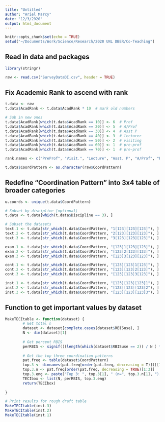 ```yaml
---
title: "Untitled"
author: "Ariel Marcy"
date: "12/3/2020"
output: html_document
---
```


```r
knitr::opts_chunk$set(echo = TRUE)
setwd("~/Documents/Work/Science/Research/2020 UNL DBER/Co-Teaching")
```

## Read in data and packages
```r
library(stringr)

raw <- read.csv("SurveyDataDI.csv", header = TRUE)
```

## Fix Academic Rank to ascend with rank
```r
t.data <- raw
t.data$AcadRank <- t.data$AcadRank * 10  # mark old numbers

# Sub in new ones
t.data$AcadRank[which(t.data$AcadRank == 10)] <- 6  # Prof
t.data$AcadRank[which(t.data$AcadRank == 20)] <- 5  # A/Prof
t.data$AcadRank[which(t.data$AcadRank == 30)] <- 4  # Asst P
t.data$AcadRank[which(t.data$AcadRank == 40)] <- 3  # lecturer
t.data$AcadRank[which(t.data$AcadRank == 50)] <- 2  # visiting
t.data$AcadRank[which(t.data$AcadRank == 60)] <- 1  # pre-prof
t.data$AcadRank[which(t.data$AcadRank == 70)] <- 1  # pre-prof

rank.names <- c("PreProf", "Visit.", "Lecture", "Asst. P", "A/Prof", "Prof")

t.data$CoordPattern <- as.character(raw$CoordPattern) 
```

## Redefine "Coordination Pattern" into 3x4 table of broader categories
```r
u.coords <- unique(t.data$CoordPattern) 

# Subset by discipline [optional]
t.data <- t.data[which(t.data$Discipline == 3), ]

# Subset the datasets
text.1 <- t.data[str_which(t.data$CoordPattern, "1[123][123][123]"), ]  # solo
text.2 <- t.data[str_which(t.data$CoordPattern, "2[123][123][123]"), ]  # coll
text.3 <- t.data[str_which(t.data$CoordPattern, "3[123][123][123]"), ]  # cont

exam.1 <- t.data[str_which(t.data$CoordPattern, "[123]1[123][123]"), ]  # solo
exam.2 <- t.data[str_which(t.data$CoordPattern, "[123]2[123][123]"), ]  # coll
exam.3 <- t.data[str_which(t.data$CoordPattern, "[123]3[123][123]"), ]  # cont

cont.1 <- t.data[str_which(t.data$CoordPattern, "[123][123]1[123]"), ]  # solo
cont.2 <- t.data[str_which(t.data$CoordPattern, "[123][123]2[123]"), ]  # coll
cont.3 <- t.data[str_which(t.data$CoordPattern, "[123][123]3[123]"), ]  # cont

inst.1 <- t.data[str_which(t.data$CoordPattern, "[123][123][123]1"), ]  # solo
inst.2 <- t.data[str_which(t.data$CoordPattern, "[123][123][123]2"), ]  # coll
inst.3 <- t.data[str_which(t.data$CoordPattern, "[123][123][123]3"), ]  # cont
```

## Function to get important values by dataset
```r
MakeTECItable <- function(dataset) {
        # Get total n
        dataset <- dataset[complete.cases(dataset$RBISuse), ]
        N <- dim(dataset)[1]
        
        # Get percent RBIS
        perRBIS <- signif(((length(which(dataset$RBISuse == 2)) / N ) *100), 3)
        
        # Get the top three coordination patterns
        pat.freq <- table(dataset$CoordPattern)
        top.3 <- dimnames(pat.freq[order(pat.freq, decreasing = T)])[[1]][1:3]
        top.3.n <- pat.freq[order(pat.freq, decreasing = TRUE)[1:3]]
        top.3.eng <- paste("Top 3: ", top.3[1], " (n=", top.3.n[1], "), ", top.3[2], " (n=", top.3.n[2], "), ", top.3[3], " (n=", top.3.n[3], ")", sep = "")
        TECIbox <- list(N, perRBIS, top.3.eng)
        return(TECIbox)        
        
}

# Print results for rough draft table
MakeTECItable(inst.3)
MakeTECItable(inst.2)
MakeTECItable(inst.1)
```
